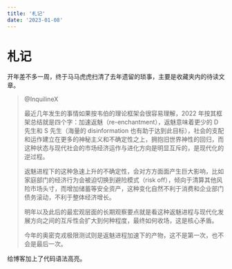 ```yaml
---
title: '札记'
date: '2023-01-08'
---
```


# 札记

开年差不多一周，终于马马虎虎扫清了去年遗留的琐事，主要是收藏夹内的待读文章。

> @InquilineX
>
> 最近几年发生的事情如果按韦伯的理论框架会很容易理解，2022 年按其框架总结就是四个字：加速返魅（re-enchantment），返魅意味着更少的 D 先生和 S 先生（海量的 disinformation 也有助于达到此目标），社会的支配和运作建立在更多的神秘主义和不确定性之上，拥抱旧世界神性的回归，而这种状态与现代社会的市场经济运作与进化方向是明显互斥的，是现代化的逆过程。
>
> 返魅进程下的这种急速上升的不确定性，会对方方面面产生巨大影响，比如家庭部门的经济行为会被迫切换到避险模式（risk off），倾向于清算其他风险市场头寸，而增加储蓄等安全资产，这种变化自然不利于消费和企业部门债务滚动，不利于整体经济增长。
>
> 明年以及此后的最宏观层面的长期观察要点就是看这种返魅进程与现代化发展方向之间的互斥性会扩大到何种程度，最终如何收场，这是核心矛盾。
>
> 今年的奥密克戎极限测试则是返魅进程加速下的产物，这不是第一次，也不会是最后一次。

给博客加上了代码语法高亮。

